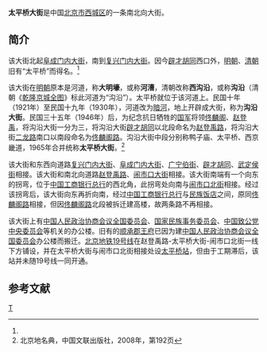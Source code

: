 {{Coord|39.91674|116.35843|type:landmark_region:CN-11_source:GoogleMaps|display=title}}
{{Infobox China Road
|路牌类型 = Beijing
|道路方向 = NS
|中文道路名称 = 太平桥大街
|道路名称拼音 = TAIPINGQIAO DAJIE
|图片 = File:MinzuHotel.JPG
|图片说明 = [[民族饭店|民族饭店]]西侧的太平桥大街南口之一
|道路属性 = 城市主干道
|道路总长度 = 
|车速限制 = 
|行车线数量 = 
|所在地区 = [[北京市|北京市]][[西城区|西城区]]
|起点 = [[复兴门内大街|复兴门内大街]]
|终点 = [[阜成门内大街|阜成门内大街]]
|路段主要建筑 = [[中国人民政治协商会议全国委员会|中国人民政治协商会议全国委员会]]<br/>[[国家民族事务委员会|国家民族事务委员会]]<br/>[[中国致公党|中国致公党中央委员会]]
}}

'''太平桥大街'''是中国[[北京市|北京市]][[西城区|西城区]]的一条南北向大街。

==简介==
该大街北起[[阜成门内大街|阜成门内大街]]，南到[[复兴门内大街|复兴门内大街]]。因今[[辟才胡同|辟才胡同]]西口外，[[明朝|明朝]]、[[清朝|清朝]]旧有“太平桥”而得名。<ref name=bjdmd/>

该大街在[[明朝|明朝]]原本是河道，称'''大明壕'''，或称'''河漕'''，清朝改称'''西沟沿'''，或称'''沟沿'''（清朝《[[乾隆京城全图|乾隆京城全图]]》标此河道为“沟沿”）。太平桥就位于该河道上。民国十年（1921年）至民国十九年（1930年），河道改为[[暗河|暗河]]，地上开辟成大街，称为'''沟沿大街'''。民国三十五年（1946年）后，为纪念抗日牺牲的[[中華民國國軍|国军]]将领[[佟麟阁|佟麟阁]]、[[赵登禹|赵登禹]]，将沟沿大街一分为三，将沟沿大街[[辟才胡同|辟才胡同]]以北段命名为[[赵登禹路|赵登禹路]]，将沟沿大街[[二龙路|二龙路]]南口以南段命名为[[佟麟阁路|佟麟阁路]]。沟沿大街中段分别称鸭子庙、太平桥、西京畿道，1965年合并统称'''太平桥大街'''。<ref name=bjdmd>北京地名典，中国文联出版社，2008年，第192页</ref>

该大街和东西向道路[[复兴门内大街|复兴门内大街]]、[[阜成门内大街|阜成门内大街]]、[[广宁伯街|广宁伯街]]、[[辟才胡同|辟才胡同]]、[[武定侯街|武定侯街]]相接。该大街和南北向道路[[赵登禹路|赵登禹路]]、[[闹市口大街|闹市口大街]]相接。该大街南端有一个向东的拐弯，位于[[中国工商银行|中国工商银行总行]]的西北角，此拐弯处向南与[[闹市口北街|闹市口北街]]相接。经过该拐弯后，该大街向东再折向南，经过[[中国工商银行|中国工商银行总行]]与[[民族饭店|民族饭店]]之间，原同[[佟麟阁路|佟麟阁路]]相接，但因[[佟麟阁路|佟麟阁路]]北段被拆迁建高楼，故两条路不再相接。

该大街上有[[中国人民政治协商会议全国委员会|中国人民政治协商会议全国委员会]]、[[国家民族事务委员会|国家民族事务委员会]]、[[中国致公党|中国致公党中央委员会]]等机关的办公楼。旧有的[[顺承郡王府|顺承郡王府]]已因为建[[中国人民政治协商会议全国委员会|中国人民政治协商会议全国委员会]]办公楼而搬迁。[[北京地铁19号线|北京地铁19号线]]在赵登禹路-太平桥大街-闹市口北街一线下方铺设，并在太平桥大街与闹市口北街相接处设[[太平桥站_(北京市)|太平桥站]]，但由于工期滞后，该站并未随19号线一同开通。

==参考文献==
{{reflist}}

[[Category:西城区街道|T]]